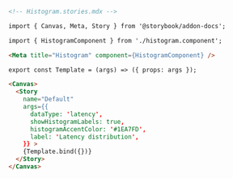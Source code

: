 ```md
<!-- Histogram.stories.mdx -->

import { Canvas, Meta, Story } from '@storybook/addon-docs';

import { HistogramComponent } from './histogram.component';

<Meta title="Histogram" component={HistogramComponent} />

export const Template = (args) => ({ props: args });

<Canvas>
  <Story
    name="Default"
    args={{
      dataType: 'latency',
      showHistogramLabels: true,
      histogramAccentColor: '#1EA7FD',
      label: 'Latency distribution',
    }} >
    {Template.bind({})}
  </Story>
</Canvas>
```